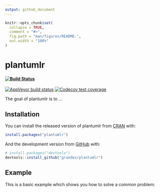 ```yaml
---
output: github_document
---
```


<!-- README.md is generated from README.Rmd. Please edit that file -->

```r
knitr::opts_chunk$set(
  collapse = TRUE,
  comment = "#>",
  fig.path = "man/figures/README-",
  out.width = "100%"
)
```


# plantumlr

<!-- badges: start -->
#### [![Build Status](https://travis-ci.org/Grandez/plantumlr.svg?branch=master)](https://travis-ci.org/Grandez/plantumlr)

[![AppVeyor build status](https://ci.appveyor.com/api/projects/status/github/grandez/plantumlr?branch=master&svg=true)](https://ci.appveyor.com/project/grandez/plantumlr)
[![Codecov test coverage](https://codecov.io/gh/grandez/plantumlr/branch/master/graph/badge.svg)](https://codecov.io/gh/grandez/plantumlr?branch=master)
<!-- badges: end -->

The goal of plantumlr is to ...

## Installation

You can install the released version of plantumlr from [CRAN](https://CRAN.R-project.org) with:

``` r
install.packages("plantumlr")
```

And the development version from [GitHub](https://github.com/) with:

```r
# install.packages("devtools")
devtools::install_github("grandez/plantumlr")
```
## Example

This is a basic example which shows you how to solve a common problem:
